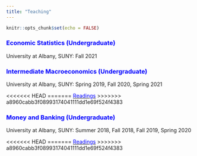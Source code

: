 ```yaml
---
title: "Teaching"
---
```


```r
knitr::opts_chunk$set(echo = FALSE)
```
### <span style="color: blue;">Economic Statistics (Undergraduate)</span>

University at Albany, SUNY: Fall 2021



### <span style="color: blue;">Intermediate Macroeconomics (Undergraduate)</span>

University at Albany, SUNY: Spring 2019, Fall 2020, Spring 2021

<<<<<<< HEAD
<!-- [<span style="color:blue;">Readings</span>](teaching/teaching_intermediate_macro.html){target="_blank"} -->
=======
[<span style="color:blue;">Readings</span>](teaching/teaching_intermediate_macro.html){target="_blank"}
>>>>>>> a8960cabb3f08993174041111dd1e69f524f4383



### <span style="color: blue;">Money and Banking (Undergraduate)</span>

University at Albany, SUNY: Summer 2018, Fall 2018, Fall 2019, Spring 2020

<<<<<<< HEAD
<!-- [<span style="color:blue;">Readings</span>](teaching/teaching_money_and_banking.html){target="_blank"} -->
=======
[<span style="color:blue;">Readings</span>](teaching/teaching_money_and_banking.html){target="_blank"}
>>>>>>> a8960cabb3f08993174041111dd1e69f524f4383
